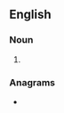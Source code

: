 {{also|drop-backs|drop backs}}
==English==

===Noun===
{{head|en|noun form}}

# {{plural of|dropback|lang=en}}

===Anagrams===
* {{anagrams|en|a=abcdkoprs|backdrops}}